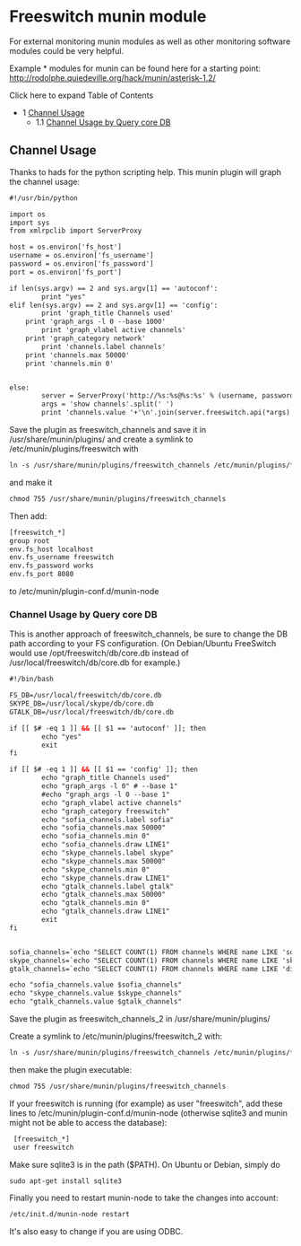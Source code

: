 
# Freeswitch munin module 

 

For external monitoring munin modules as well as other monitoring software modules could be very helpful.

Example \* modules for munin can be found here for a starting point: <http://rodolphe.quiedeville.org/hack/munin/asterisk-1.2/>

Click here to expand Table of Contents

* 1 [Channel Usage](#channel-usage)  
   * 1.1 [Channel Usage by Query core DB](#channel-usage-by-query-core-db)

## Channel Usage

Thanks to hads for the python scripting help. This munin plugin will graph the channel usage:

```xml
#!/usr/bin/python

import os
import sys
from xmlrpclib import ServerProxy

host = os.environ['fs_host']
username = os.environ['fs_username']
password = os.environ['fs_password']
port = os.environ['fs_port']

if len(sys.argv) == 2 and sys.argv[1] == 'autoconf':
        print "yes"
elif len(sys.argv) == 2 and sys.argv[1] == 'config':	
        print 'graph_title Channels used'
	print 'graph_args -l 0 --base 1000'
        print 'graph_vlabel active channels'
	print 'graph_category network'
        print 'channels.label channels'
	print 'channels.max 50000'
	print 'channels.min 0'


else:
        server = ServerProxy('http://%s:%s@%s:%s' % (username, password, host, port))
        args = 'show channels'.split(' ')
        print 'channels.value '+'\n'.join(server.freeswitch.api(*args).strip('\n').replace(' total.','').split('\n')[-1:])
```

Save the plugin as freeswitch_channels and save it in /usr/share/munin/plugins/ and create a symlink to /etc/munin/plugins/freeswitch with

```xml
ln -s /usr/share/munin/plugins/freeswitch_channels /etc/munin/plugins/freeswitch
```

and make it

```xml
chmod 755 /usr/share/munin/plugins/freeswitch_channels
```

Then add:

```xml
[freeswitch_*]
group root
env.fs_host localhost
env.fs_username freeswitch
env.fs_password works
env.fs_port 8080

```

to /etc/munin/plugin-conf.d/munin-node

### Channel Usage by Query core DB

This is another approach of freeswitch\_channels, be sure to change the DB path according to your FS configuration. (On Debian/Ubuntu FreeSwitch would use /opt/freeswitch/db/core.db instead of /usr/local/freeswitch/db/core.db for example.)

```xml
#!/bin/bash

FS_DB=/usr/local/freeswitch/db/core.db
SKYPE_DB=/usr/local/skype/db/core.db
GTALK_DB=/usr/local/freeswitch/db/core.db

if [[ $# -eq 1 ]] && [[ $1 == 'autoconf' ]]; then
        echo "yes"
        exit
fi

if [[ $# -eq 1 ]] && [[ $1 == 'config' ]]; then
        echo "graph_title Channels used"
        echo "graph_args -l 0" # --base 1"
        #echo "graph_args -l 0 --base 1"
        echo "graph_vlabel active channels"
        echo "graph_category freeswitch"
        echo "sofia_channels.label sofia"
        echo "sofia_channels.max 50000"
        echo "sofia_channels.min 0"
        echo "sofia_channels.draw LINE1"
        echo "skype_channels.label skype"
        echo "skype_channels.max 50000"
        echo "skype_channels.min 0"
        echo "skype_channels.draw LINE1"
        echo "gtalk_channels.label gtalk"
        echo "gtalk_channels.max 50000"
        echo "gtalk_channels.min 0"
        echo "gtalk_channels.draw LINE1"
        exit
fi


sofia_channels=`echo "SELECT COUNT(1) FROM channels WHERE name LIKE 'sofia%';" | sqlite3 $FS_DB`
skype_channels=`echo "SELECT COUNT(1) FROM channels WHERE name LIKE 'skypiax%';" | sqlite3 $SKYPE_DB`
gtalk_channels=`echo "SELECT COUNT(1) FROM channels WHERE name LIKE 'dingaling%';" | sqlite3 $GTALK_DB`

echo "sofia_channels.value $sofia_channels"
echo "skype_channels.value $skype_channels"
echo "gtalk_channels.value $gtalk_channels"
```

Save the plugin as freeswitch\_channels\_2 in /usr/share/munin/plugins/

Create a symlink to /etc/munin/plugins/freeswitch\_2 with:

```xml
ln -s /usr/share/munin/plugins/freeswitch_channels /etc/munin/plugins/freeswitch_2
```

then make the plugin executable:

```xml
chmod 755 /usr/share/munin/plugins/freeswitch_channels
```

If your freeswitch is running (for example) as user "freeswitch", add these lines to /etc/munin/plugin-conf.d/munin-node (otherwise sqlite3 and munin might not be able to access the database):

```xml
 [freeswitch_*]
 user freeswitch
```

Make sure sqlite3 is in the path ($PATH). On Ubuntu or Debian, simply do

```xml
sudo apt-get install sqlite3
```

Finally you need to restart munin-node to take the changes into account:

```xml
/etc/init.d/munin-node restart
```

It's also easy to change if you are using ODBC.


